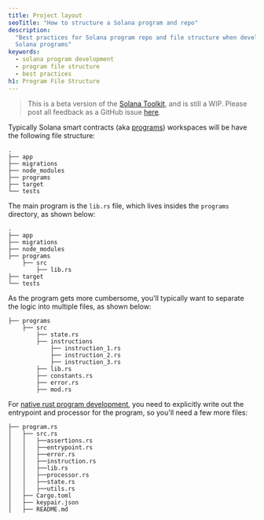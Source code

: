 ```yaml
---
title: Project layout
seoTitle: "How to structure a Solana program and repo"
description:
  "Best practices for Solana program repo and file structure when developing
  Solana programs"
keywords:
  - solana program development
  - program file structure
  - best practices
h1: Program File Structure
---
```


> This is a beta version of the [Solana Toolkit](/docs/toolkit/), and is still a
> WIP. Please post all feedback as a GitHub issue
> [here](https://github.com/solana-foundation/mucho/issues/new?title=%5Btoolkit%5D%20).

Typically Solana smart contracts (aka [programs](/docs/core/programs))
workspaces will be have the following file structure:

```shell
.
├── app
├── migrations
├── node_modules
├── programs
├── target
└── tests
```

The main program is the `lib.rs` file, which lives insides the `programs`
directory, as shown below:

```shell
.
├── app
├── migrations
├── node_modules
├── programs
    ├── src
        ├── lib.rs
├── target
└── tests
```

As the program gets more cumbersome, you'll typically want to separate the logic
into multiple files, as shown below:

```shell
├── programs
    ├── src
        ├── state.rs
        ├── instructions
            ├── instruction_1.rs
            ├── instruction_2.rs
            ├── instruction_3.rs
        ├── lib.rs
        ├── constants.rs
        ├── error.rs
        ├── mod.rs
```

For [native rust program development](/docs/programs/rust/), you need to
explicitly write out the entrypoint and processor for the program, so you'll
need a few more files:

```shell
├── program.rs
│   ├── src.rs
│   │   ├──assertions.rs
│   │   ├──entrypoint.rs
│   │   ├──error.rs
│   │   ├──instruction.rs
│   │   ├──lib.rs
│   │   ├──processor.rs
│   │   ├──state.rs
│   │   ├──utils.rs
│   ├── Cargo.toml
│   ├── keypair.json
│   ├── README.md
```
